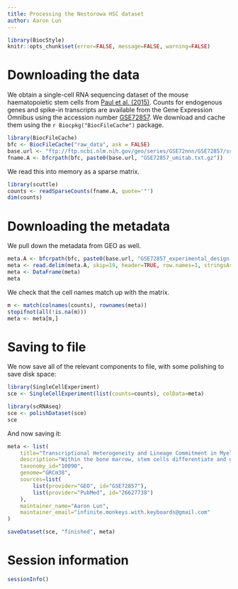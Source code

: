 ```yaml
---
title: Processing the Nestorowa HSC dataset
author: Aaron Lun
---
```


```r
library(BiocStyle)
knitr::opts_chunk$set(error=FALSE, message=FALSE, warning=FALSE)
```

# Downloading the data

We obtain a single-cell RNA sequencing dataset of the mouse haematopoietic stem cells from [Paul et al. (2015)](https://doi.org/10.1016/j.cell.2015.11.013).
Counts for endogenous genes and spike-in transcripts are available from the Gene Expression Omnibus
using the accession number [GSE72857](https://www.ncbi.nlm.nih.gov/geo/query/acc.cgi?acc=GSE72857).
We download and cache them using the `r Biocpkg("BiocFileCache")` package.

```r
library(BiocFileCache)
bfc <- BiocFileCache("raw_data", ask = FALSE)
base.url <- "ftp://ftp.ncbi.nlm.nih.gov/geo/series/GSE72nnn/GSE72857/suppl/"
fname.A <- bfcrpath(bfc, paste0(base.url, "GSE72857_umitab.txt.gz"))
```

We read this into memory as a sparse matrix.

```r
library(scuttle)
counts <- readSparseCounts(fname.A, quote='"')
dim(counts)
```

# Downloading the metadata

We pull down the metadata from GEO as well. 

```r
meta.A <- bfcrpath(bfc, paste0(base.url, "GSE72857_experimental_design.txt.gz"))
meta <- read.delim(meta.A, skip=19, header=TRUE, row.names=1, stringsAsFactors=FALSE)
meta <- DataFrame(meta)
meta
```

We check that the cell names match up with the matrix.

```r
m <- match(colnames(counts), rownames(meta))
stopifnot(all(!is.na(m)))
meta <- meta[m,]
```

# Saving to file 

We now save all of the relevant components to file, with some polishing to save disk space:

```r
library(SingleCellExperiment)
sce <- SingleCellExperiment(list(counts=counts), colData=meta)

library(scRNAseq)
sce <- polishDataset(sce)
sce
```

And now saving it:

```r
meta <- list(
    title="Transcriptional Heterogeneity and Lineage Commitment in Myeloid Progenitors",
    description="Within the bone marrow, stem cells differentiate and give rise to diverse blood cell types and functions. Currently, hematopoietic progenitors are defined using surface markers combined with functional assays that are not directly linked with in vivo differentiation potential or gene regulatory mechanisms. Here, we comprehensively map myeloid progenitor subpopulations by transcriptional sorting of single cells from the bone marrow. We describe multiple progenitor subgroups, showing unexpected transcriptional priming toward seven differentiation fates but no progenitors with a mixed state. Transcriptional differentiation is correlated with combinations of known and previously undefined transcription factors, suggesting that the process is tightly regulated. Histone maps and knockout assays are consistent with early transcriptional priming, while traditional transplantation experiments suggest that in vivo priming may still allow for plasticity given strong perturbations. These data establish a reference model and general framework for studying hematopoiesis at single-cell resolution.",
    taxonomy_id="10090",
    genome="GRCm38",
    sources=list(
        list(provider="GEO", id="GSE72857"),
        list(provider="PubMed", id="26627738")
    ),
    maintainer_name="Aaron Lun",
    maintainer_email="infinite.monkeys.with.keyboards@gmail.com"
)

saveDataset(sce, "finished", meta)
```

# Session information {-}

```r
sessionInfo()
```

